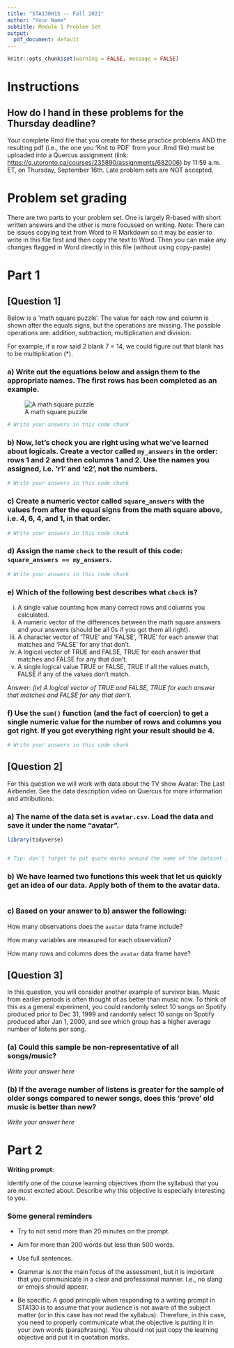 ```yaml
---
title: "STA130H1S -- Fall 2021"
author: "Your Name"
subtitle: Module 1 Problem Set 
output:
  pdf_document: default
---
```


```r
knitr::opts_chunk$set(warning = FALSE, message = FALSE)
```


# Instructions

## How do I hand in these problems for the Thursday deadline?

Your complete Rmd file that you create for these practice problems AND the resulting pdf (i.e., the one you 'Knit to PDF' from your .Rmd file) must be uploaded into a Quercus assignment (link: [https://q.utoronto.ca/courses/235890/assignments/682006](https://q.utoronto.ca/courses/235890/assignments/682006)) by 11:59 a.m. ET, on Thursday, September 16th. Late problem sets are NOT accepted.


# Problem set grading

There are two parts to your problem set. One is largely R-based with short written answers and the other is more focussed on writing. Note: There can be issues copying text from Word to R Markdown so it may be easier to write in this file first and then copy the text to Word. Then you can make any changes flagged in Word directly in this file (without using copy-paste)


# Part 1

## [Question 1]

Below is a 'math square puzzle'. The value for each row and column is shown after the equals signs, but the operations are missing. The possible operations are: addition, subtraction, multiplication and division.

For example, if a row said 2 blank 7 = 14, we could figure out that blank has to be multiplication (*).

### a) Write out the equations below and assign them to the appropriate names. The first rows has been completed as an example.

![A math square puzzle](magic_square_F21.jpg)
```r

# Write your answers in this code chunk

```

### b) Now, let's check you are right using what we've learned about logicals. Create a vector called `my_answers` in the order: rows 1 and 2 and then columns 1 and 2. Use the names you assigned, i.e. 'r1' and 'c2', not the numbers.

```r

# Write your answers in this code chunk

```

### c) Create a numeric vector called `square_answers` with the values from after the equal signs from the math square above, i.e. 4, 6, 4, and 1, in that order.

```r

# Write your answers in this code chunk

```


### d) Assign the name `check` to the result of this code: `square_answers == my_answers`. 

```r

# Write your answers in this code chunk

```

### e) Which of the following best describes what `check` is?

  (i) A single value counting how many correct rows and columns you calculated.
  (ii) A numeric vector of the differences between the math square answers and your answers (should be all 0s if you got them all right).
  (iii) A character vector of 'TRUE' and 'FALSE', 'TRUE' for each answer that matches and 'FALSE' for any that don't.
  (iv) A logical vector of TRUE and FALSE, TRUE for each answer that matches and FALSE for any that don't.
  (v) A single logical value TRUE or FALSE, TRUE if all the values match, FALSE if any of the values don't match.

Answer: *(iv) A logical vector of TRUE and FALSE, TRUE for each answer that matches and FALSE for any that don't.*

### f) Use the `sum()` function (and the fact of coercion) to get a single numeric value for the number of rows and columns you got right. If you got everything right your result should be 4.

```r

# Write your answers in this code chunk

```

\newpage

## [Question 2]

For this question we will work with data about the TV show Avatar: The Last Airbender. See the data description video on Quercus for more information and attributions:

### a) The name of the data set is `avatar.csv`. Load the data and save it under the name "avatar". 

```r
library(tidyverse)


# Tip: don't forget to put quote marks around the name of the dataset inside the function
```

### b) We have learned two functions this week that let us quickly get an idea of our data. Apply both of them to the avatar data.

```r



```

### c) Based on your answer to b) answer the following:

How many observations does the `avatar` data frame include?

How many variables are measured for each observation? 

How many rows and columns does the `avatar` data frame have?

\newpage

## [Question 3] 

In this question, you will consider another example of survivor bias. Music from earlier periods is often thought of as better than music now. To think of this as a general experiment, you could randomly select 10 songs on Spotify produced prior to Dec 31, 1999 and randomly select 10 songs on Spotify produced after Jan 1, 2000, and see which group has a higher average number of listens per song. 

### (a) Could this sample be non-representative of all songs/music?

*Write your answer here*


### (b) If the average number of listens is greater for the sample of older songs compared to newer songs, does this 'prove' old music is better than new?

*Write your answer here*

\newpage

# Part 2

**Writing prompt**:  

Identify one of the course learning objectives (from the syllabus) that you are most excited about. Describe why this objective is especially interesting to you.

### Some general reminders 

- Try to not send more than 20 minutes on the prompt. 

- Aim for more than 200 words but less than 500 words. 

- Use full sentences.  

- Grammar is *not* the main focus of the assessment, but it is important that you communicate in a clear and professional manner. I.e., no slang or emojis should appear. 

- Be specific. A good principle when responding to a writing prompt in STA130 is to assume that your audience is not aware of the subject matter (or in this case has not read the syllabus). Therefore, in this case, you need to properly communicate what the objective is putting it in your own words (paraphrasing). You should not just copy the learning objective and put it in quotation marks.  
